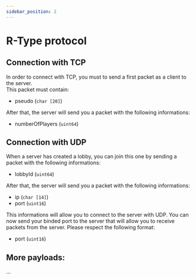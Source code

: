 ```yaml
---
sidebar_position: 2
---
```


# R-Type protocol

## Connection with TCP
In order to connect with TCP, you must to send a first packet as a client to the server.\
This packet must contain:
- pseudo (`char [20]`)

After that, the server will send you a packet with the following informations:
- numberOfPlayers (`uint64`)

## Connection with UDP
When a server has created a lobby, you can join this one by sending a packet with the following informations:
- lobbyId (`uint64`)

After that, the server will send you a packet with the following informations:
- ip (`char [14]`)
- port (`uint16`)

This informations will allow you to connect to the server with UDP. You can now send your binded port to the server that will allow you to receive packets from the server.
Please respect the following format:
- port (`uint16`)

## More payloads:
...